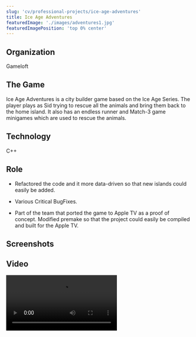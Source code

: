 ```yaml
---
slug: 'cv/professional-projects/ice-age-adventures'
title: Ice Age Adventures
featuredImage: './images/adventures1.jpg'
featuredImagePosition: 'top 0% center'
---
```



## Organization

Gameloft

## The Game

Ice Age Adventures is a city builder game based on the Ice Age Series. The player plays as Sid trying to rescue all the
animals and bring them back to the home island. It also has an endless runner and Match-3 game minigames which are used
to rescue the animals.

## Technology

C++

## Role

-   Refactored the code and it more data-driven so that new islands could easily be added.

-   Various Critical BugFixes.

-   Part of the team that ported the game to Apple TV as a proof of concept. Modified premake so that the project could
    easily be compiled and built for the Apple TV.

## Screenshots

<ImageGallery relativeDirectory={props.path} />

## Video

<Video src="https://www.youtube.com/embed/9R7CWVYFrtc" title="Ice Age Adventure Video" />

## Downloads

[Itunes App Store](https://itunes.apple.com/app/id632437966)

[Google Play](https://play.google.com/store/apps/details?id=com.gameloft.android.ANMP.GloftIVHM)
